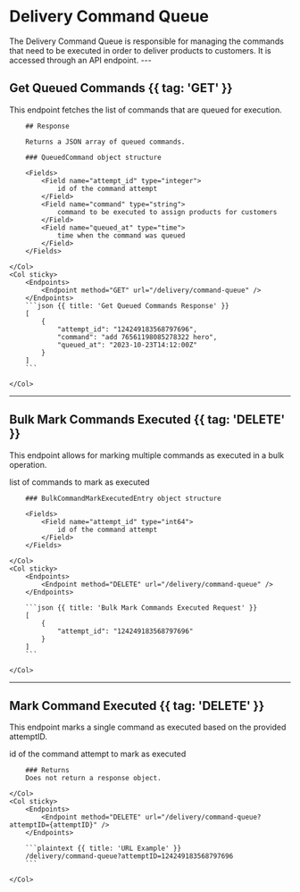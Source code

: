 # Delivery Command Queue

<Row>
    <Col>
        The Delivery Command Queue is responsible for managing the commands that need to be executed in order to deliver products to customers. It is accessed through an API endpoint.
    </Col>
    <Col sticky>
        <Endpoints>
            <Endpoint method="GET" href="#get-queued-commands" url="/delivery/command-queue" />
            <Endpoint method="DELETE" href="#bulk-mark-commands-executed" url="/delivery/command-queue" />
            <Endpoint method="DELETE" href="#mark-command-executed" url="/delivery/command-queue/{attemptID}" />
        </Endpoints>
    </Col>
</Row>
---

## Get Queued Commands {{ tag: 'GET' }}

This endpoint fetches the list of commands that are queued for execution.

<Row>
    <Col>

        ## Response

        Returns a JSON array of queued commands.

        ### QueuedCommand object structure

        <Fields>
            <Field name="attempt_id" type="integer">
                id of the command attempt
            </Field>
            <Field name="command" type="string">
                command to be executed to assign products for customers
            </Field>
            <Field name="queued_at" type="time">
                time when the command was queued
            </Field>
        </Fields>

    </Col>
    <Col sticky>
        <Endpoints>
            <Endpoint method="GET" url="/delivery/command-queue" />
        </Endpoints>
        ```json {{ title: 'Get Queued Commands Response' }}
        [
            {
                "attempt_id": "124249183568797696",
                "command": "add 76561198085278322 hero",
                "queued_at": "2023-10-23T14:12:00Z"
            }
        ]
        ```

    </Col>
</Row>

---

## Bulk Mark Commands Executed {{ tag: 'DELETE' }}

This endpoint allows for marking multiple commands as executed in a bulk operation.

<Row>
    <Col>
        <Fields>
            <Field name="commands" type="[]BulkCommandMarkExecutedEntry" typeHref="#bulk-mark-commands-executed">
                list of commands to mark as executed
            </Field>
        </Fields>

        ### BulkCommandMarkExecutedEntry object structure

        <Fields>
            <Field name="attempt_id" type="int64">
                id of the command attempt
            </Field>
        </Fields>

    </Col>
    <Col sticky>
        <Endpoints>
            <Endpoint method="DELETE" url="/delivery/command-queue" />
        </Endpoints>

        ```json {{ title: 'Bulk Mark Commands Executed Request' }}
        [
            {
                "attempt_id": "124249183568797696"
            }
        ]
        ```

    </Col>
</Row>

---

## Mark Command Executed {{ tag: 'DELETE' }}

This endpoint marks a single command as executed based on the provided attemptID.

<Row>
    <Col>
        <Fields query parameters>
            <Field name="attemptID" type="integer">
                id of the command attempt to mark as executed
            </Field>
        </Fields>

        ### Returns
        Does not return a response object.

    </Col>
    <Col sticky>
        <Endpoints>
            <Endpoint method="DELETE" url="/delivery/command-queue?attemptID={attemptID}" />
        </Endpoints>

        ```plaintext {{ title: 'URL Example' }}
        /delivery/command-queue?attemptID=124249183568797696
        ```

    </Col>
</Row>